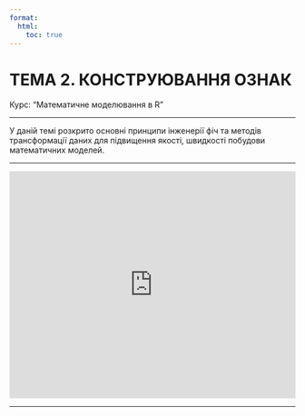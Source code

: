 ```yaml
---
format:
  html:
    toc: true
---
```


# ТЕМА 2. КОНСТРУЮВАННЯ ОЗНАК {.unnumbered}

Курс: "Математичне моделювання в R"

---

У даній темі розкрито основні принципи інженерії фіч та методів трансформації даних для підвищення якості, швидкості побудови математичних моделей.

---

<iframe src="https://onedrive.live.com/embed?cid=0A1340BA71B3F0AA&amp;resid=A1340BA71B3F0AA%214540&amp;authkey=AN8QL0Jbs6aMVeY&amp;em=2&amp;wdAr=1.7777777777777777" width="100%" height="400px" frameborder="0">Це вбудований документ <a target="_blank" href="https://office.com">Microsoft Office</a> на платформі <a target="_blank" href="https://office.com/webapps">Office</a>.</iframe>

---


